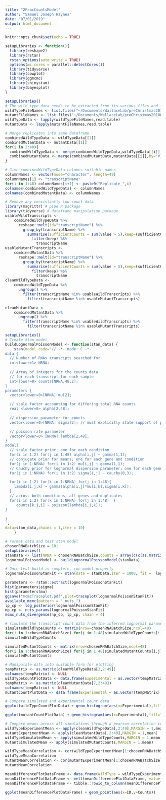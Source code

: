 ```yaml
---
title: "2FracCountsModel"
author: "Samuel Joseph Haynes"
date: "07/01/2019"
output: html_document
---
```


```r
knitr::opts_chunk$set(echo = TRUE)
```

```r
setupLibraries <- function(){
  library(reshape2)
  library(rstan)
  rstan_options(auto_write = TRUE)
  options(mc.cores = parallel::detectCores())
  library(tidyverse)
  library(cowplot)
  library(ggmcmc)
  library(shinystan)
  library(bayesplot)
}
```

```r
setupLibraries()
# The wild type data needs to be extracted from its various files and imported into a R variable
wildTypeFileNames <- list.files("~/Documents/WallaceLab/preChristmas2018Work/code/RNAFracQuant/intoTheWild/notebook/schurchDataSet/wildType", full.names=TRUE)
mutantFileNames <- list.files("~/Documents/WallaceLab/preChristmas2018Work/code/RNAFracQuant/intoTheWild/notebook/schurchDataSet/snf2Mutant", full.names=TRUE)
wildTypeData <- lapply(wildTypeFileNames,read.table)
mutantData <- lapply(mutantFileNames,read.table)
```

```r
# Merge replicates into same dataframe
combinedWildTypeData <- wildTypeData[[1]]
combinedMutantData <- mutantData[[1]]
for(i in 2:48){
  combinedWildTypeData <- merge(combinedWildTypeData,wildTypeData[[i]],by="V1") # replicates are merged horizontally by introducing new columns
  combinedMutantData <- merge(combinedMutantData,mutantData[[i]],by="V1")
}
```

```r
# Give combinedWildTypeData columns suitable names
columnNames <- vector(mode="character", length=49)
columnNames[1] <- "transcriptName" 
for(i in 1:48) columnNames[i+1] <- paste0("Replicate_",i)
colnames(combinedWildTypeData) <- columnNames
colnames(combinedMutantData) <- columnNames
```

```r
# Remove any consistantly low count data
library(magrittr) # pipe R package
library(tidyverse) # dataframe manipulation package
usableWildTranscripts <- 
    combinedWildTypeData %>%
      reshape::melt(id="transcriptName") %>%
        group_by(transcriptName) %>%
          summarise(sufficientCounts = sum(value > 5),keep=(sufficientCounts==48)) %>%
            filter(keep) %$%
              transcriptName
usableMutantTranscripts <- 
    combinedMutantData %>%
      reshape::melt(id="transcriptName") %>%
        group_by(transcriptName) %>%
          summarise(sufficientCounts = sum(value > 5),keep=(sufficientCounts==48)) %>%
            filter(keep) %$%
              transcriptName
cleanWildTypeData <- 
    combinedWildTypeData %>%
      ungroup() %>%
        filter(transcriptName %in% usableWildTranscripts) %>%
          filter(transcriptName %in% usableMutantTranscripts)

cleanMutantData <- 
    combinedMutantData %>%
      ungroup() %>%
        filter(transcriptName %in% usableWildTranscripts) %>%
          filter(transcriptName %in% usableMutantTranscripts)
```

```r
setupLibraries()
# Create Stan model
buildLognormalPoissonModel <- function(stan_data) {
    stan(model_code='// -*- mode: C -*-
data {
  // Number of RNAs transcipts searched for
  int<lower=1> NRNA;     
  
  // Array of integers for the counts data
  // for each transcript for each sample
  int<lower=0> counts[NRNA,48,2];
}
parameters {
  vector<lower=0>[NRNA] mu[2];

  // scale factor accounting for differing total RNA counts
  real <lower=0> alpha[2,48];
  
  // dispersion parameter for counts
  vector<lower=0>[NRNA] sigma[2]; // must explicitly state support of priors, i.e. upper and lower bounds, otherwise samplier does not act as expected!!!

  // poisson rate parameter
  vector<lower=0> [NRNA] lambda[2,48];
}
model{
  // scale factor prior; one for each condition
  for(i in 1:2) for(j in 1:48) alpha[i,j] ~ gamma(1,1);
  // conjugate prior for means; one for each gene and condition
  for(j in 1:NRNA) for(i in 1:2) mu[i,j] ~ gamma(1,1);
  // Cauchy prior for lognormal dispersion parameter; one for each gene and condition
  for(j in 1:NRNA) for(i in 1:2) sigma[i,j] ~ cauchy(0,3);

  for(i in 1:2) for(k in 1:NRNA) for(j in 1:48){
    lambda[i,j,k] ~ gamma(alpha[i,j]*mu[i,k],sigma[i,k]);
  }
  // across both conditions, all genes and duplicates
  for(i in 1:2) for(k in 1:NRNA) for(j in 1:48)  {
     counts[k,j,i] ~ poisson(lambda[i,j,k]);
}

}
',
data=stan_data,chains = 1,iter = 10)
    }
```

```r
# Format data and test stan model
chosenRNABatchSize = 10;
setupLibraries()
stanData <- list(NRNA = chosenRNABatchSize,counts = array(c(c(as.matrix(cleanWildTypeData[1:chosenRNABatchSize,2:49])),c(as.matrix(cleanMutantData[1:chosenRNABatchSize,2:49]))), dim = c(chosenRNABatchSize,48,2))) # Strange manipulation to merge multi-matrix count data into a single array
lognormalPoissonModel <- buildLognormalPoissonModel(stanData)
```

```r
# Once test build is complete, run model properly
lognormalPoissonStanFit <- stan(data = stanData,iter = 1000, fit =  lognormalPoissonModel, chains = 4)
```

```r
parameters <- rstan::extract(lognormalPoissonStanFit)
hist(parameters$sigma)
hist(parameters$mu)
ggsave("mcmcTraceplot.pdf",plot=traceplot(lognormalPoissonStanFit))
available_mcmc(pattern = "_nuts_")
lp_cp <- log_posterior(lognormalPoissonStanFit)
np_cp <- nuts_params(lognormalPoissonStanFit)
mcmc_nuts_divergence(np_cp, lp_cp, chain = 4)
```

```r
# simulate the transcript count data from the inferred lognormal parameters
simulatedWildTypeCounts <- matrix(nrow=chosenRNABatchSize,ncol=48)
for(i in 1:chosenRNABatchSize) for(j in 1:48)simulatedWildTypeCounts[i,j] <- rpois(1,sample(parameters$lambda[,1,j,i],1))
simulatedWildTypeCounts

simulatedMutantCounts <- matrix(nrow=chosenRNABatchSize,ncol=48)
for(i in 1:chosenRNABatchSize) for(j in 1:48)simulatedMutantCounts[i,j] <- rpois(1,sample(parameters$lambda[,2,j,i],1))
simulatedMutantCounts

# Manipulate data into suitable form for plotting
tempMatrix <- as.matrix(cleanWildTypeData[2,2:49])
colnames(tempMatrix) <- NULL
wildTypeCountPlotData <- data.frame(Experimental = as.vector(tempMatrix), Simulated = simulatedWildTypeCounts[2,])
tempMatrix <- as.matrix(cleanMutantData[7,2:49])
colnames(tempMatrix) <- NULL
mutantCountPlotData <- data.frame(Experimental = as.vector(tempMatrix), Simulated = simulatedMutantCounts[7,])

# Compare simulated and experimental count data
ggplot(wildTypeCountPlotData) + geom_histogram(aes(x=Experimental),fill="darkgreen",alpha = 0.5) + geom_histogram(aes(x=Simulated),fill="darkblue",alpha = 0.5) + geom_vline(aes(xintercept=mean(Simulated)), color="blue", linetype="dashed", size=1) + geom_vline(aes(xintercept=mean(Experimental)), color="green", linetype="dashed", size=1) + geom_vline(aes(xintercept=mean(Simulated)), color="blue", linetype="dashed", size=1)

ggplot(mutantCountPlotData) + geom_histogram(aes(x=Experimental),fill="darkgreen",alpha = 0.5) + geom_histogram(aes(x=Simulated),fill="darkblue",alpha = 0.5) + geom_vline(aes(xintercept=mean(Experimental)), color="green", linetype="dashed", size=1) + geom_vline(aes(xintercept=mean(Simulated)), color="blue", linetype="dashed", size=1)

# Compare means across all simulations through a pearson correlation coefficient and mean plot
wildTypeExperimentMean <- apply(cleanWildTypeData[,2:49],MARGIN = 1,mean)
mutantExperimentMean <- apply(cleanMutantData[,2:49],MARGIN = 1,mean)
wildTypeSimulatedMean <- apply(simulatedWildTypeCounts,MARGIN = 1,mean)
mutantSimulatedMean <- apply(simulatedMutantCounts,MARGIN = 1,mean)

wildTypeMeanCorrelation <- cor(wildTypeExperimentMean[1:chosenRNABatchSize],wildTypeSimulatedMean)
wildTypeMeanCorrelation
mutantMeanCorrelation <- cor(mutantExperimentMean[1:chosenRNABatchSize],mutantSimulatedMean)
mutantMeanCorrelation

meanDifferencePlotDataFrame <- data.frame(WildType = wildTypeExperimentMean[1:chosenRNABatchSize] - wildTypeSimulatedMean, Mutant = mutantExperimentMean[1:chosenRNABatchSize]-mutantSimulatedMean)
meanDifferencePlotDataFrame <- melt(meanDifferencePlotDataFrame, value.name = "Counts", variable.name = "Sample")
meanDifferencePlotDataFrame <- tibble::rowid_to_column(meanDifferencePlotDataFrame, "ID")

ggplot(meanDifferencePlotDataFrame) + geom_point(aes(x=ID,y=Counts))
```

